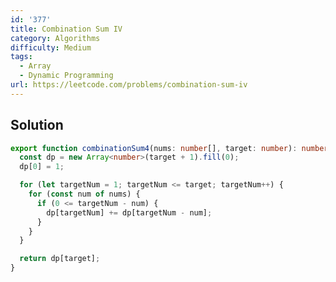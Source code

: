 ```yaml
---
id: '377'
title: Combination Sum IV
category: Algorithms
difficulty: Medium
tags:
  - Array
  - Dynamic Programming
url: https://leetcode.com/problems/combination-sum-iv
---
```


## Solution

```typescript showLineNumbers
export function combinationSum4(nums: number[], target: number): number {
  const dp = new Array<number>(target + 1).fill(0);
  dp[0] = 1;

  for (let targetNum = 1; targetNum <= target; targetNum++) {
    for (const num of nums) {
      if (0 <= targetNum - num) {
        dp[targetNum] += dp[targetNum - num];
      }
    }
  }

  return dp[target];
}
```
